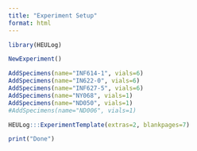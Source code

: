 ```yaml
---
title: "Experiment Setup"
format: html
---
```


```r
library(HEULog)
```

```r
NewExperiment()
```

```r
AddSpecimens(name="INF614-1", vials=6)
AddSpecimens(name="IN622-0", vials=6)
AddSpecimens(name="INF627-5", vials=6)
AddSpecimens(name="NY068", vials=1)
AddSpecimens(name="ND050", vials=1)
#AddSpecimens(name="ND006", vials=1)
```

```r
HEULog:::ExperimentTemplate(extras=2, blankpages=7)
```

```r
print("Done")
```

